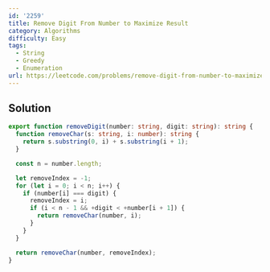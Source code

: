 ```yaml
---
id: '2259'
title: Remove Digit From Number to Maximize Result
category: Algorithms
difficulty: Easy
tags:
  - String
  - Greedy
  - Enumeration
url: https://leetcode.com/problems/remove-digit-from-number-to-maximize-result
---
```


## Solution

```typescript filename="solution.ts" copy
export function removeDigit(number: string, digit: string): string {
  function removeChar(s: string, i: number): string {
    return s.substring(0, i) + s.substring(i + 1);
  }

  const n = number.length;

  let removeIndex = -1;
  for (let i = 0; i < n; i++) {
    if (number[i] === digit) {
      removeIndex = i;
      if (i < n - 1 && +digit < +number[i + 1]) {
        return removeChar(number, i);
      }
    }
  }

  return removeChar(number, removeIndex);
}
```
